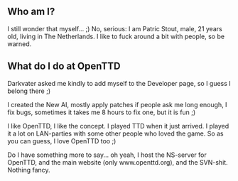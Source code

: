 == Who am I? ==

I still wonder that myself... ;) No, serious: I am Patric Stout, male, 21 years old, living in The Netherlands. I like to fuck around a bit with people, so be warned.



== What do I do at OpenTTD ==

Darkvater asked me kindly to add myself to the Developer page, so I guess I belong there ;)

I created the New AI, mostly apply patches if people ask me long enough, I fix bugs, sometimes it takes me 8 hours to fix one, but it is fun ;)

I like OpenTTD, I like the concept. I played TTD when it just arrived. I played it a lot on LAN-parties with some other people who loved the game. So as you can guess, I love OpenTTD too ;)

Do I have something more to say... oh yeah, I host the NS-server for OpenTTD, and the main website (only www.openttd.org), and the SVN-shit. Nothing fancy.